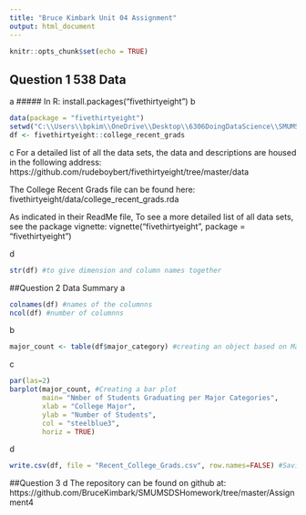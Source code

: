 ```yaml
---
title: "Bruce Kimbark Unit 04 Assignment"
output: html_document
---
```


```r
knitr::opts_chunk$set(echo = TRUE)
```

## Question 1 538 Data
a
##### In R: install.packages("fivethirtyeight")
b
```r
data(package = "fivethirtyeight")
setwd("C:\\Users\\bpkim\\OneDrive\\Desktop\\6306DoingDataScience\\SMUMSDSHomework") #To makes sure I am placeing the rmd and html files where I can push them to GitHub. This is the location I have synched my desktop to the repository.
df <- fivethirtyeight::college_recent_grads
```
c
For a detailed list of all the data sets, the data and descriptions are housed in the following address: https://github.com/rudeboybert/fivethirtyeight/tree/master/data

The College Recent Grads file can be found here: fivethirtyeight/data/college_recent_grads.rda 

As indicated in their ReadMe file, 
To see a more detailed list of all data sets, see the package vignette:
vignette("fivethirtyeight", package = "fivethirtyeight")

d
```r
str(df) #to give dimension and column names together
```

##Question 2 Data Summary
a
```r
colnames(df) #names of the columnns
ncol(df) #number of columnns
```
b
```r
major_count <- table(df$major_category) #creating an object based on Major Categories
```
c
```r
par(las=2)
barplot(major_count, #Creating a bar plot
        main= "Nmber of Students Graduating per Major Categories",
        xlab = "College Major",
        ylab = "Number of Students",
        col = "steelblue3",
        horiz = TRUE)
```

d
```r
write.csv(df, file = "Recent_College_Grads.csv", row.names=FALSE) #Saving the CSV to the local repo
```

##Question 3
d
The repository can be found on github at: https://github.com/BruceKimbark/SMUMSDSHomework/tree/master/Assignment4